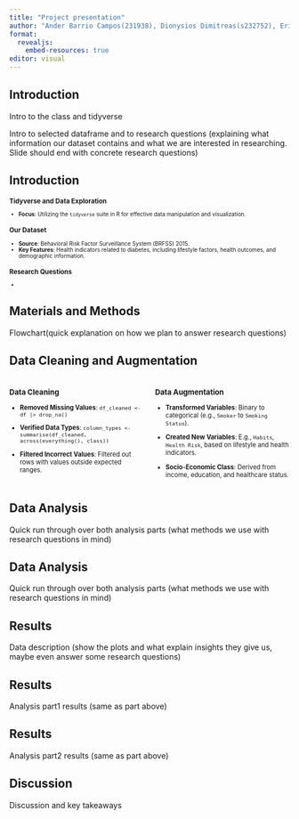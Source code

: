 ```yaml
---
title: "Project presentation"
author: "Ander Barrio Campos(231938), Dionysios Dimitreas(s232752), Erikas Mikužis(s223164), Valeria Tedeschi(s231945), Angeliki Vliora(233059)"
format:
  revealjs:
    embed-resources: true
editor: visual
---
```


## Introduction

Intro to the class and tidyverse

Intro to selected dataframe and to research questions (explaining what information our dataset contains and what we are interested in researching. Slide should end with concrete research questions)

## Introduction

<div style="font-size: 0.7em;">

### Tidyverse and Data Exploration

- **Focus**: Utilizing the `tidyverse` suite in R for effective data manipulation and visualization.

### Our Dataset

- **Source**: Behavioral Risk Factor Surveillance System (BRFSS) 2015.
- **Key Features**: Health indicators related to diabetes, including lifestyle factors, health outcomes, and demographic information.

### Research Questions

-

</div>

## Materials and Methods

Flowchart(quick explanation on how we plan to answer research questions)

## Data Cleaning and Augmentation

<div style="display: flex; font-size: 0.8em;">
  <div style="flex: 1; padding-right: 10px;">

### Data Cleaning
- **Removed Missing Values**: `df_cleaned <- df |> drop_na()`
- **Verified Data Types**: `column_types <- summarise(df_cleaned, across(everything(), class))`
- **Filtered Incorrect Values**: Filtered out rows with values outside expected ranges.

  </div>
  <div style="flex: 1; padding-left: 10px;">

### Data Augmentation
- **Transformed Variables**: Binary to categorical (e.g., `Smoker` to `Smoking Status`).
- **Created New Variables**: E.g., `Habits`, `Health Risk`, based on lifestyle and health indicators.
- **Socio-Economic Class**: Derived from income, education, and healthcare status.

  </div>
</div>

## Data Analysis

Quick run through over both analysis parts (what methods we use with research questions in mind)

## Data Analysis

Quick run through over both analysis parts (what methods we use with research questions in mind)

## Results

Data description (show the plots and what explain insights they give us, maybe even answer some research questions)

## Results

Analysis part1 results (same as part above)

## Results

Analysis part2 results (same as part above)

## Discussion

Discussion and key takeaways
